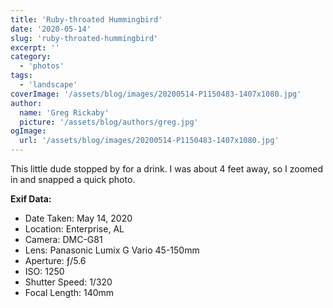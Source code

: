 ```yaml
---
title: 'Ruby-throated Hummingbird'
date: '2020-05-14'
slug: 'ruby-throated-hummingbird'
excerpt: ''
category:
  - 'photos'
tags:
  - 'landscape'
coverImage: '/assets/blog/images/20200514-P1150483-1407x1080.jpg'
author:
  name: 'Greg Rickaby'
  picture: '/assets/blog/authors/greg.jpg'
ogImage:
  url: '/assets/blog/images/20200514-P1150483-1407x1080.jpg'
---
```


This little dude stopped by for a drink. I was about 4 feet away, so I zoomed in and snapped a quick photo.

**Exif Data:**

- Date Taken: May 14, 2020
- Location: Enterprise, AL
- Camera: DMC-G81
- Lens: Panasonic Lumix G Vario 45-150mm
- Aperture: ƒ/5.6
- ISO: 1250
- Shutter Speed: 1/320
- Focal Length: 140mm

